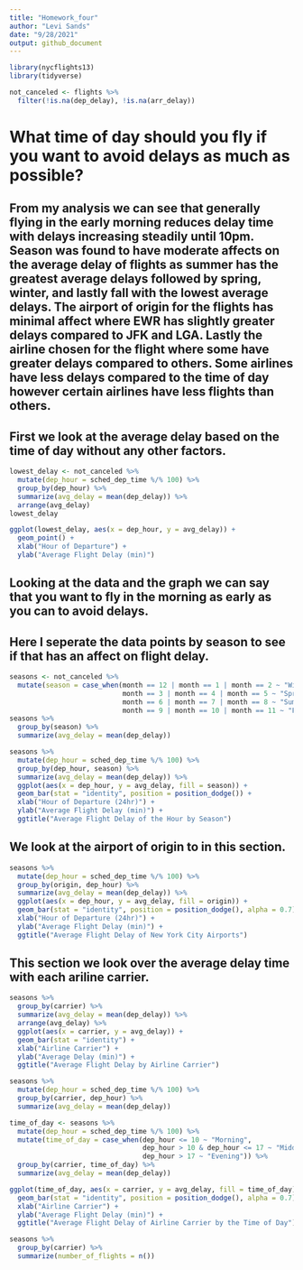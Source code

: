 ```yaml
---
title: "Homework_four"
author: "Levi Sands"
date: "9/28/2021"
output: github_document
---
```


```r
library(nycflights13)
library(tidyverse)
```

```r
not_canceled <- flights %>%
  filter(!is.na(dep_delay), !is.na(arr_delay))
```

# What time of day should you fly if you want to avoid delays as much as possible?

## From my analysis we can see that generally flying in the early morning reduces delay time with delays increasing steadily until 10pm. Season was found to have moderate affects on the average delay of flights as summer has the greatest average delays followed by spring, winter, and lastly fall with the lowest average delays. The airport of origin for the flights has minimal affect where EWR has slightly greater delays compared to JFK and LGA. Lastly the airline chosen for the flight where some have greater delays compared to others. Some airlines have less delays compared to the time of day however certain airlines have less flights than others. 

## First we look at the average delay based on the time of day without any other factors.

```r
lowest_delay <- not_canceled %>%
  mutate(dep_hour = sched_dep_time %/% 100) %>%
  group_by(dep_hour) %>%
  summarize(avg_delay = mean(dep_delay)) %>%
  arrange(avg_delay)
lowest_delay
```

```r
ggplot(lowest_delay, aes(x = dep_hour, y = avg_delay)) +
  geom_point() +
  xlab("Hour of Departure") +
  ylab("Average Flight Delay (min)")
```

## Looking at the data and the graph we can say that you want to fly in the morning as early as you can to avoid delays.


## Here I seperate the data points by season to see if that has an affect on flight delay.

```r
seasons <- not_canceled %>%
  mutate(season = case_when(month == 12 | month == 1 | month == 2 ~ "Winter",
                            month == 3 | month == 4 | month == 5 ~ "Spring",
                            month == 6 | month == 7 | month == 8 ~ "Summer",
                            month == 9 | month == 10 | month == 11 ~ "Fall"))
seasons %>%
  group_by(season) %>%
  summarize(avg_delay = mean(dep_delay))
```

```r
seasons %>%
  mutate(dep_hour = sched_dep_time %/% 100) %>%
  group_by(dep_hour, season) %>%
  summarize(avg_delay = mean(dep_delay)) %>%
  ggplot(aes(x = dep_hour, y = avg_delay, fill = season)) +
  geom_bar(stat = "identity", position = position_dodge()) +
  xlab("Hour of Departure (24hr)") +
  ylab("Average Flight Delay (min)") +
  ggtitle("Average Flight Delay of the Hour by Season")
```

## We look at the airport of origin to in this section.

```r
seasons %>%
  mutate(dep_hour = sched_dep_time %/% 100) %>%
  group_by(origin, dep_hour) %>%
  summarize(avg_delay = mean(dep_delay)) %>%
  ggplot(aes(x = dep_hour, y = avg_delay, fill = origin)) +
  geom_bar(stat = "identity", position = position_dodge(), alpha = 0.7) +
  xlab("Hour of Departure (24hr)") +
  ylab("Average Flight Delay (min)") +
  ggtitle("Average Flight Delay of New York City Airports")
```

## This section we look over the average delay time with each ariline carrier.

```r
seasons %>%
  group_by(carrier) %>%
  summarize(avg_delay = mean(dep_delay)) %>%
  arrange(avg_delay) %>%
  ggplot(aes(x = carrier, y = avg_delay)) +
  geom_bar(stat = "identity") +
  xlab("Airline Carrier") +
  ylab("Average Delay (min)") +
  ggtitle("Average Flight Delay by Airline Carrier")
```

```r
seasons %>%
  mutate(dep_hour = sched_dep_time %/% 100) %>%
  group_by(carrier, dep_hour) %>%
  summarize(avg_delay = mean(dep_delay))
```

```r
time_of_day <- seasons %>%
  mutate(dep_hour = sched_dep_time %/% 100) %>%
  mutate(time_of_day = case_when(dep_hour <= 10 ~ "Morning",
                                 dep_hour > 10 & dep_hour <= 17 ~ "Midday",
                                 dep_hour > 17 ~ "Evening")) %>%
  group_by(carrier, time_of_day) %>%
  summarize(avg_delay = mean(dep_delay))

ggplot(time_of_day, aes(x = carrier, y = avg_delay, fill = time_of_day)) +
  geom_bar(stat = "identity", position = position_dodge(), alpha = 0.7) +
  xlab("Airline Carrier") +
  ylab("Average Flight Delay (min)") +
  ggtitle("Average Flight Delay of Airline Carrier by the Time of Day")
```

```r
seasons %>%
  group_by(carrier) %>%
  summarize(number_of_flights = n())
```